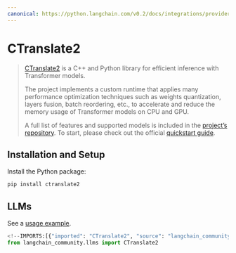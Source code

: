 ```yaml
---
canonical: https://python.langchain.com/v0.2/docs/integrations/providers/ctranslate2/
---
```


# CTranslate2

> [CTranslate2](https://opennmt.net/CTranslate2/quickstart.html) is a C++ and Python library
for efficient inference with Transformer models.
> 
> The project implements a custom runtime that applies many performance optimization
techniques such as weights quantization, layers fusion, batch reordering, etc.,
to accelerate and reduce the memory usage of Transformer models on CPU and GPU.
> 
> A full list of features and supported models is included in the
[project’s repository](https://opennmt.net/CTranslate2/guides/transformers.html).
To start, please check out the official [quickstart guide](https://opennmt.net/CTranslate2/quickstart.html).

## Installation and Setup

Install the Python package:

```bash
pip install ctranslate2
```

## LLMs

See a [usage example](/docs/integrations/llms/ctranslate2).

```python
<!--IMPORTS:[{"imported": "CTranslate2", "source": "langchain_community.llms", "docs": "https://api.python.langchain.com/en/latest/llms/langchain_community.llms.ctranslate2.CTranslate2.html", "title": "CTranslate2"}]-->
from langchain_community.llms import CTranslate2
```